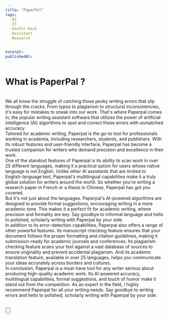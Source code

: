 ```yaml
---
title: "PaperPal"
tags: 
  -AI 
  -IT
  -UseFul Hack
  -Assistant
  -Research


excerpt:
publishedAt:
---
```

# What is PaperPal ?
<br />
We all know the struggle of catching those pesky writing errors that slip through the cracks. From typos to plagiarism to structural inconsistencies, it's easy for mistakes to sneak into our work. That's where Paperpal comes in, the popular writing assistant software that utilizes the power of artificial intelligence (AI) algorithms to spot and correct these errors with unmatched accuracy.
<br />
Tailored for academic writing, Paperpal is the go-to tool for professionals working in academia, including researchers, students, and publishers. With its robust features and user-friendly interface, Paperpal has become a trusted companion for writers who demand precision and excellence in their work.
<br />
One of the standout features of Paperpal is its ability to scan work in over 25 different languages, making it a practical option for users whose native language is not English. Unlike other AI assistants that are limited to English-language text, Paperpal's multilingual capabilities make it a truly global solution for writers around the world. So whether you're writing a research paper in French or a thesis in Chinese, Paperpal has got you covered.
<br />
But it's not just about the languages. Paperpal's AI-powered algorithms are designed to provide formal suggestions, encouraging writing in a more academic tone. This makes it a perfect fit for academic writing, where precision and formality are key. Say goodbye to informal language and hello to polished, scholarly writing with Paperpal by your side.
<br />
In addition to its error-detection capabilities, Paperpal also offers a range of other powerful features. Its manuscript checking feature ensures that your document follows the proper formatting and citation guidelines, making it submission-ready for academic journals and conferences. Its plagiarism checking feature scans your text against a vast database of sources to ensure originality and prevent accidental plagiarism. And its academic translation feature, available in over 25 languages, helps you communicate your ideas accurately across borders and cultures.
<br />
In conclusion, Paperpal is a must-have tool for any writer serious about producing high-quality academic work. Its AI-powered accuracy, multilingual capabilities, formal suggestions, and touch of humor make it stand out from the competition. As an expert in the field, I highly recommend Paperpal for all your writing needs. Say goodbye to writing errors and hello to polished, scholarly writing with Paperpal by your side.
<br />
<br />

<Button
  address="https://paperpal.com/"
  text="Link to PaperPal"
/>